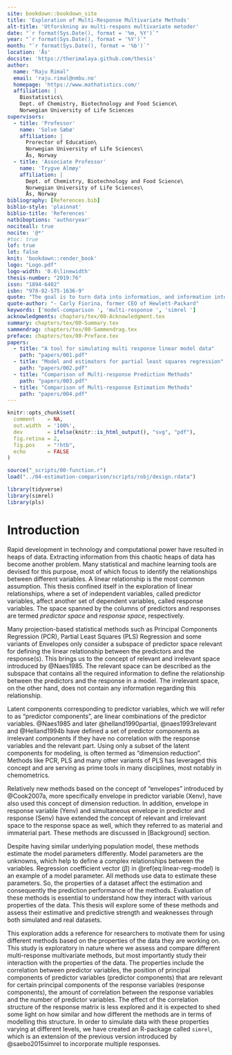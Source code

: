 ```yaml
---
site: bookdown::bookdown_site
title: 'Exploration of Multi-Response Multivariate Methods'
alt-title: 'Utforskning av multi-respons multivariate metoder'
date: "`r format(Sys.Date(), format = '%m, %Y')`"
year: "`r format(Sys.Date(), format = '%Y')`"
month: "`r format(Sys.Date(), format = '%b')`"
location: 'Ås'
docsite: 'https://therimalaya.github.com/thesis'
author:
  name: "Raju Rimal"
  email: 'raju.rimal@nmbu.no'
  homepage: 'https://www.mathatistics.com/'
  affiliation: |
    Biostatistics\
    Dept. of Chemistry, Biotechnology and Food Science\
    Norwegian University of Life Sciences
supervisors:
  - title: 'Professor'
    name: 'Solve Sæbø'
    affiliation: |
      Prorector of Education\
      Norwegian University of Life Sciences\
      Ås, Norway
  - title: 'Associate Professor'
    name: 'Trygve Almøy'
    affiliation: |
      Dept. of Chemistry, Biotechnology and Food Science\
      Norwegian University of Life Sciences\
      Ås, Norway
bibliography: [References.bib]
biblio-style: 'plainnat'
biblio-title: 'References'
natbiboptions: 'authoryear'
nociteall: true
nocite: '@*'
#toc: true
lof: true
lot: false
knit: 'bookdown::render_book'
logo: "Logo.pdf"
logo-width: '0.6\linewidth'
thesis-number: "2019:76"
issn: "1894-6402"
isbn: "978-82-575-1636-9"
quote: "The goal is to turn data into information, and information into insight."
quote-author: "- Carly Fiorina, former CEO of Hewlett-Packard"
keywords: ['model-comparison ', 'multi-response ', 'simrel ']
acknowledgments: chapters/tex/00-Acknowledgment.tex
summary: chapters/tex/00-Summary.tex
sammendrag: chapters/tex/00-Sammendrag.tex
preface: chapters/tex/00-Preface.tex
papers:
  - title: "A tool for simulating multi response linear model data"
    path: "papers/001.pdf"
  - title: "Model and estimators for partial least squares regression"
    path: "papers/002.pdf"
  - title: "Comparison of Multi-response Prediction Methods"
    path: "papers/003.pdf"
  - title: "Comparison of Multi-response Estimation Methods"
    path: "papers/004.pdf"
---
```



```r
knitr::opts_chunk$set(
  comment    = NA,
  out.width  = '100%',
  dev        = ifelse(knitr::is_html_output(), "svg", "pdf"),
  fig.retina = 2,
  fig.pos    = "!htb",
  echo       = FALSE
)
```

```r
source("_scripts/00-function.r")
load("../04-estimation-comparison/scripts/robj/design.rdata")
```

```r
library(tidyverse)
library(simrel)
library(pls)
```

# Introduction #

Rapid development in technology and computational power have resulted in heaps of data. Extracting information from this chaotic heaps of data has become another problem. Many statistical and machine learning tools are devised for this purpose, most of which focus to identify the relationships between different variables. A linear relationship is the most common assumption. This thesis confined itself in the exploration of linear relationships, where a set of independent variables, called predictor variables, affect another set of dependent variables, called response variables. The space spanned by the columns of predictors and responses are termed _predictor space_ and _response space_, respectively. 

Many projection-based statistical methods such as Principal Components Regression (PCR), Partial Least Squares (PLS) Regression and some variants of Envelopes only consider a subspace of predictor space relevant for defining the linear relationship between the predictors and the response(s). This brings us to the concept of relevant and irrelevant space introduced by @Naes1985. The relevant space can be described as the subspace that contains all the required information to define the relationship between the predictors and the response in a model. The irrelevant space, on the other hand, does not contain any information regarding this relationship. 

Latent components corresponding to predictor variables, which we will refer to as "predictor components", are linear combinations of the predictor variables. @Naes1985 and later @helland1990partial, @naes1993relevant and @Helland1994b have defined a set of predictor components as irrelevant components if they have no correlation with the response variables and the relevant part. Using only a subset of the latent components for modeling, is often termed as "dimension reduction". Methods like PCR, PLS and many other variants of PLS has leveraged this concept and are serving as prime tools in many disciplines, most notably in chemometrics.

Relatively new methods based on the concept of "envelopes" introduced by @Cook2007a, more specifically envelope in predictor variable (Xenv), have also used this concept of dimension reduction. In addition, envelope in response variable (Yenv) and simultaneous envelope in predictor and response (Senv) have extended the concept of relevant and irrelevant space to the response space as well, which they referred to as material and immaterial part. These methods are discussed in [Background] section.

Despite having similar underlying population model, these methods estimate the model parameters differently. Model parameters are the unknowns, which help to define a complex relationships between the variables. Regression coefficient vector $(\beta)$ in \@ref(eq:linear-reg-model) is an example of a model parameter. All methods use data to estimate these parameters. So, the properties of a dataset affect the estimation and consequently the prediction performance of the methods. Evaluation of these methods is essential to understand how they interact with various properties of the data. This thesis will explore some of these methods and assess their estimative and predictive strength and weaknesses through both simulated and real datasets.

This exploration adds a reference for researchers to motivate them for using different methods based on the properties of the data they are working on. This study is exploratory in nature where we assess and compare different multi-response multivariate methods, but most importantly study their interaction with the properties of the data. The properties include the correlation between predictor variables, the position of principal components of predictor variables (predictor components) that are relevant for certain principal components of the response variables (response components), the amount of correlation between the response variables and the number of predictor variables. The effect of the correlation structure of the response matrix is less explored and it is expected to shed some light on how similar and how different the methods are in terms of modelling this structure. In order to simulate data with these properties varying at different levels, we have created an R-package called `simrel`, which is an extension of the previous version introduced by @saebo2015simrel to incorporate multiple responses.

